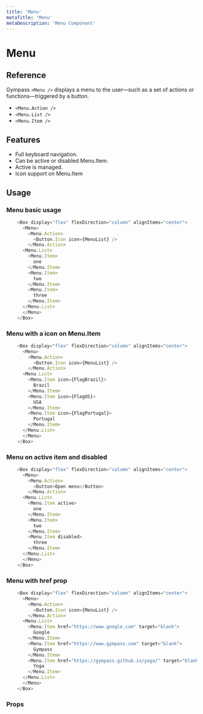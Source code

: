 ```yaml
---
title: 'Menu'
metaTitle: 'Menu'
metaDescription: 'Menu Component'
---
```

# Menu

## Reference

Gympass `<Menu />` displays a menu to the user—such as a set of actions or functions—triggered by a button.

- `<Menu.Action />`
- `<Menu.List />`
- `<Menu.Item />`

## Features

- Full keyboard navigation.
- Can be active or disabled Menu.Item.
- Active is managed.
- Icon support on Menu.Item

## Usage

### Menu basic usage

```javascript
    <Box display="flex" flexDirection="column" alignItems="center">
      <Menu>
        <Menu.Action>
          <Button.Icon icon={MenuList} />
        </Menu.Action>
      <Menu.List>
        <Menu.Item>
          one
        </Menu.Item>
        <Menu.Item>
          two
        </Menu.Item>
        <Menu.Item>
          three
        </Menu.Item>
      </Menu.List>  
      </Menu>  
    </Box>
```
### Menu with a icon on Menu.Item

```javascript
    <Box display="flex" flexDirection="column" alignItems="center">
      <Menu>
        <Menu.Action>
          <Button.Icon icon={MenuList} />
        </Menu.Action>
      <Menu.List>
        <Menu.Item icon={FlagBrazil}>
          Brazil
        </Menu.Item>
        <Menu.Item icon={FlagUS}>
          USA
        </Menu.Item>
        <Menu.Item icon={FlagPortugal}>
          Portugal
        </Menu.Item>
      </Menu.List>  
      </Menu>  
    </Box>
```
### Menu on active item and disabled

```javascript
    <Box display="flex" flexDirection="column" alignItems="center">
      <Menu>
        <Menu.Action>
          <Button>Open menu</Button>
        </Menu.Action>
      <Menu.List>
        <Menu.Item active>
          one
        </Menu.Item>
        <Menu.Item>
          two
        </Menu.Item>
        <Menu.Item disabled>
          three
        </Menu.Item>
      </Menu.List>  
      </Menu>  
    </Box>
```
### Menu with href prop

```javascript
    <Box display="flex" flexDirection="column" alignItems="center">
      <Menu>
        <Menu.Action>
          <Button.Icon icon={MenuList} />
        </Menu.Action>
      <Menu.List>
        <Menu.Item href="https://www.google.com" target="blank">
          Google
        </Menu.Item>
        <Menu.Item href="https://www.gympass.com" target="blank">
          Gympass
        </Menu.Item>
        <Menu.Item href="https://gympass.github.io/yoga/" target="blank">
          Yoga
        </Menu.Item>
      </Menu.List>  
      </Menu>  
    </Box>
```

### Props

<PropsTable component="Menu" platform="web" />

  